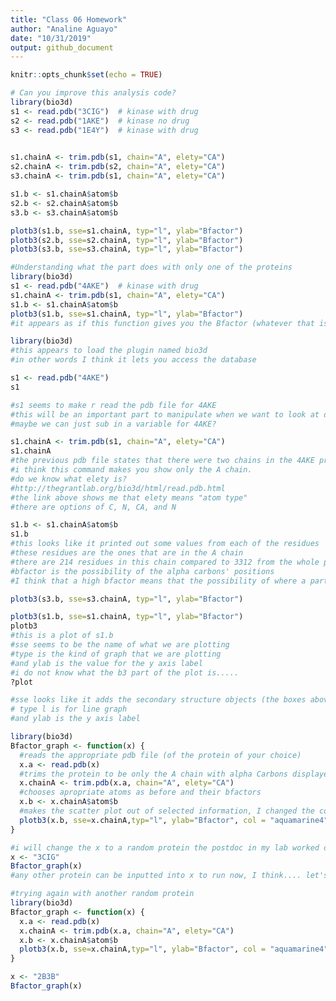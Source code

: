 ```yaml
---
title: "Class 06 Homework"
author: "Analine Aguayo"
date: "10/31/2019"
output: github_document
---
```


```r
knitr::opts_chunk$set(echo = TRUE)
```

```r
# Can you improve this analysis code?
library(bio3d)
s1 <- read.pdb("3CIG")  # kinase with drug
s2 <- read.pdb("1AKE")  # kinase no drug
s3 <- read.pdb("1E4Y")  # kinase with drug
 

s1.chainA <- trim.pdb(s1, chain="A", elety="CA")
s2.chainA <- trim.pdb(s2, chain="A", elety="CA")
s3.chainA <- trim.pdb(s1, chain="A", elety="CA")

s1.b <- s1.chainA$atom$b
s2.b <- s2.chainA$atom$b
s3.b <- s3.chainA$atom$b

plotb3(s1.b, sse=s1.chainA, typ="l", ylab="Bfactor") 
plotb3(s2.b, sse=s2.chainA, typ="l", ylab="Bfactor") 
plotb3(s3.b, sse=s3.chainA, typ="l", ylab="Bfactor")
```

```r
#Understanding what the part does with only one of the proteins
library(bio3d)
s1 <- read.pdb("4AKE")  # kinase with drug
s1.chainA <- trim.pdb(s1, chain="A", elety="CA")
s1.b <- s1.chainA$atom$b
plotb3(s1.b, sse=s1.chainA, typ="l", ylab="Bfactor") 
#it appears as if this function gives you the Bfactor (whatever that is) of each residue along the length of a specific protein 4AKE

```

```r
library(bio3d)
#this appears to load the plugin named bio3d
#in other words I think it lets you access the database
```

```r
s1 <- read.pdb("4AKE")
s1

#s1 seems to make r read the pdb file for 4AKE
#this will be an important part to manipulate when we want to look at different proteins
#maybe we can just sub in a variable for 4AKE?
```

```r
s1.chainA <- trim.pdb(s1, chain="A", elety="CA")
s1.chainA
#the previous pdb file states that there were two chains in the 4AKE protein.
#i think this command makes you show only the A chain.
#do we know what elety is?
#http://thegrantlab.org/bio3d/html/read.pdb.html
#the link above shows me that elety means "atom type"
#there are options of C, N, CA, and N

```

```r
s1.b <- s1.chainA$atom$b
s1.b
#this looks like it printed out some values from each of the residues
#these residues are the ones that are in the A chain
#there are 214 residues in this chain compared to 3312 from the whole protein
#bfactor is the possibility of the alpha carbons' positions
#I think that a high bfactor means that the possibility of where a particular alpha carbon is high?
```
```r
plotb3(s3.b, sse=s3.chainA, typ="l", ylab="Bfactor")
```

```r
plotb3(s1.b, sse=s1.chainA, typ="l", ylab="Bfactor")
plotb3
#this is a plot of s1.b
#sse seems to be the name of what we are plotting
#type is the kind of graph that we are plotting
#and ylab is the value for the y axis label
#i do not know what the b3 part of the plot is.....
?plot

#sse looks like it adds the secondary structure objects (the boxes above and below the chart)
# type l is for line graph
#and ylab is the y axis label

```




```r
library(bio3d)
Bfactor_graph <- function(x) {
  #reads the appropriate pdb file (of the protein of your choice)
  x.a <- read.pdb(x)
  #trims the protein to be only the A chain with alpha Carbons displayed
  x.chainA <- trim.pdb(x.a, chain="A", elety="CA")
  #chooses apropriate atoms as before and their bfactors
  x.b <- x.chainA$atom$b
  #makes the scatter plot out of selected information, I changed the color of the line.
  plotb3(x.b, sse=x.chainA,typ="l", ylab="Bfactor", col = "aquamarine4")
}

#i will change the x to a random protein the postdoc in my lab worked on
x <- "3CIG"
Bfactor_graph(x)
#any other protein can be inputted into x to run now, I think.... let's try again

```

```r
#trying again with another random protein
library(bio3d)
Bfactor_graph <- function(x) {
  x.a <- read.pdb(x)
  x.chainA <- trim.pdb(x.a, chain="A", elety="CA")
  x.b <- x.chainA$atom$b
  plotb3(x.b, sse=x.chainA,typ="l", ylab="Bfactor", col = "aquamarine4")
}

x <- "2B3B"
Bfactor_graph(x)

```

